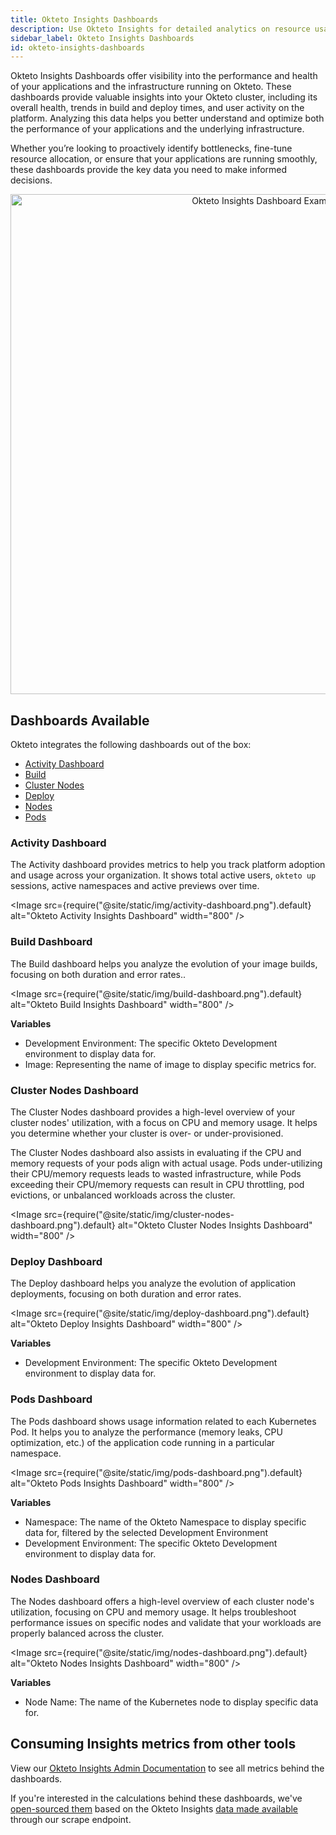 ```yaml
---
title: Okteto Insights Dashboards
description: Use Okteto Insights for detailed analytics on resource usage, build, and deployment metrics
sidebar_label: Okteto Insights Dashboards
id: okteto-insights-dashboards
---
```



Okteto Insights Dashboards offer visibility into the performance and health of your applications and the infrastructure running on Okteto.
These dashboards provide valuable insights into your Okteto cluster, including its overall health, trends in build and deploy times, and user activity on the platform.
Analyzing this data helps you better understand and optimize both the performance of your applications and the underlying infrastructure.

Whether you’re looking to proactively identify bottlenecks, fine-tune resource allocation, or ensure that your applications are running smoothly, these dashboards provide the key data you need to make informed decisions.

<p align="center">
  <Image
    src={require("@site/static/img/activity-dashboard.png").default}
    alt="Okteto Insights Dashboard Example"
    width="800"
  />
</p>

## Dashboards Available

Okteto integrates the following dashboards out of the box:

- [Activity Dashboard](#activity-dashboard)
- [Build](#build-dashboard)
- [Cluster Nodes](#cluster-nodes-dashboard)
- [Deploy](#deploy-dashboard)
- [Nodes](#nodes-dashboard)
- [Pods](#pods-dashboard)

### Activity Dashboard

The Activity dashboard provides metrics to help you track platform adoption and usage across your organization.
It shows total active users, `okteto up` sessions, active namespaces and active previews over time.

<Image
  src={require("@site/static/img/activity-dashboard.png").default}
  alt="Okteto Activity Insights Dashboard"
  width="800"
/>

### Build Dashboard

The Build dashboard helps you analyze the evolution of your image builds, focusing on both duration and error rates..

<Image
  src={require("@site/static/img/build-dashboard.png").default}
  alt="Okteto Build Insights Dashboard"
  width="800"
/>

**Variables**

- Development Environment: The specific Okteto Development environment to display data for.
- Image: Representing the name of image to display specific metrics for.

### Cluster Nodes Dashboard

The Cluster Nodes dashboard provides a high-level overview of your cluster nodes' utilization, with a focus on CPU and memory usage.
It helps you determine whether your cluster is over- or under-provisioned.

The Cluster Nodes dashboard also assists in evaluating if the CPU and memory requests of your pods align with actual usage.
Pods under-utilizing their CPU/memory requests leads to wasted infrastructure, while Pods exceeding their CPU/memory requests can result in CPU throttling, pod evictions, or unbalanced workloads across the cluster.

<Image
  src={require("@site/static/img/cluster-nodes-dashboard.png").default}
  alt="Okteto Cluster Nodes Insights Dashboard"
  width="800"
/>

### Deploy Dashboard

The Deploy dashboard helps you analyze the evolution of application deployments, focusing on both duration and error rates.

<Image
  src={require("@site/static/img/deploy-dashboard.png").default}
  alt="Okteto Deploy Insights Dashboard"
  width="800"
/>

**Variables**

- Development Environment: The specific Okteto Development environment to display data for.

### Pods Dashboard

The Pods dashboard shows usage information related to each Kubernetes Pod.
It helps you to analyze the performance (memory leaks, CPU optimization, etc.) of the application code running in a particular namespace.

<Image
  src={require("@site/static/img/pods-dashboard.png").default}
  alt="Okteto Pods Insights Dashboard"
  width="800"
/>

**Variables**

- Namespace: The name of the Okteto Namespace to display specific data for, filtered by the selected Development Environment
- Development Environment: The specific Okteto Development environment to display data for.

### Nodes Dashboard

The Nodes dashboard offers a high-level overview of each cluster node's utilization, focusing on CPU and memory usage.
It helps troubleshoot performance issues on specific nodes and validate that your workloads are properly balanced across the cluster.

<Image
  src={require("@site/static/img/nodes-dashboard.png").default}
  alt="Okteto Nodes Insights Dashboard"
  width="800"
/>

**Variables**

- Node Name: The name of the Kubernetes node to display specific data for.

## Consuming Insights metrics from other tools

View our [Okteto Insights Admin Documentation](admin/okteto-insights.mdx) to see all metrics behind the dashboards.

If you're interested in the calculations behind these dashboards, we've [open-sourced them](https://github.com/okteto/insights-dashboards) based on the Okteto Insights [data made available](admin/okteto-insights.mdx#what-data-is-available) through our scrape endpoint.